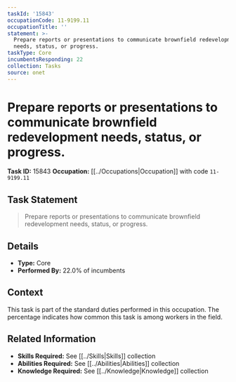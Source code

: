 ```yaml
---
taskId: '15843'
occupationCode: 11-9199.11
occupationTitle: ''
statement: >-
  Prepare reports or presentations to communicate brownfield redevelopment
  needs, status, or progress.
taskType: Core
incumbentsResponding: 22
collection: Tasks
source: onet
---
```

# Prepare reports or presentations to communicate brownfield redevelopment needs, status, or progress.

**Task ID:** 15843
**Occupation:** [[../Occupations|Occupation]] with code `11-9199.11`

## Task Statement

> Prepare reports or presentations to communicate brownfield redevelopment needs, status, or progress.

## Details

- **Type:** Core
- **Performed By:** 22.0% of incumbents

## Context

This task is part of the standard duties performed in this occupation. The percentage indicates how common this task is among workers in the field.

## Related Information

- **Skills Required:** See [[../Skills|Skills]] collection
- **Abilities Required:** See [[../Abilities|Abilities]] collection
- **Knowledge Required:** See [[../Knowledge|Knowledge]] collection
